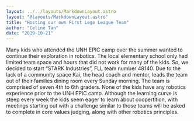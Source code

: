 ```yaml
---
layout: ../../layouts/MarkdownLayout.astro
layout: "@layouts/MarkdownLayout.astro"
title: "Hosting our own First Lego League Team"
author: "Celine Tan"
date: "2019-10-21"
---
```


Many kids who attended the UNH EPIC camp over the summer wanted to continue their exploration in robotics. The local elementary school only had limited team space and hours that did not work for many of the kids. So, we decided to start “STARK Industries”, FLL team number 48140. Due to the lack of a community space Kai, the head coach and mentor, leads the team out of their families dining room every Sunday morning. The team is comprised of seven 4th to 6th graders. None of the kids have any robotics experience prior to the UNH EPIC camp. Although the learning curve is steep every week the kids seem eager to learn about coopertition, with meetings starting out with a challenge similar to those teams will be asked to complete in core values judging, along with other robotics principles.
